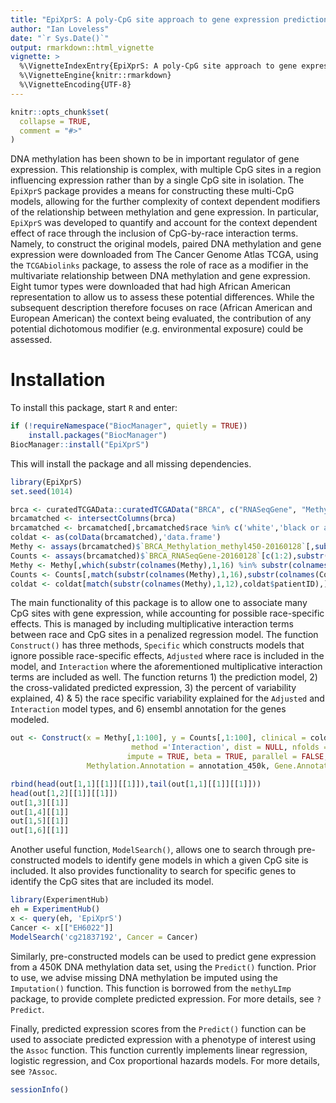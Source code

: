 ```yaml
---
title: "EpiXprS: A poly-CpG site approach to gene expression prediction and association"
author: "Ian Loveless"
date: "`r Sys.Date()`"
output: rmarkdown::html_vignette
vignette: >
  %\VignetteIndexEntry{EpiXprS: A poly-CpG site approach to gene expression prediction and association}
  %\VignetteEngine{knitr::rmarkdown}
  %\VignetteEncoding{UTF-8}
---
```


```r
knitr::opts_chunk$set(
  collapse = TRUE,
  comment = "#>"
)
```


DNA methylation has been shown to be in important regulator of gene expression. 
This relationship is complex, with multiple CpG sites in a  region influencing expression rather than by a single CpG site in isolation. The `EpiXprS` package provides a means for constructing these multi-CpG models, allowing for the further complexity of context dependent modifiers of the relationship between methylation and gene expression. In particular, `EpiXprS` was developed to quantify and account for the context dependent effect of race through the inclusion of CpG-by-race interaction terms. Namely, to construct the original models, paired DNA methylation and gene expression were downloaded from The Cancer Genome Atlas TCGA, using the `TCGAbiolinks` package, to assess the role of race as a modifier in the multivariate relationship between DNA methylation and gene expression. Eight tumor types were downloaded that had high African American representation to allow us to assess these potential differences. While the subsequent description therefore focuses on race (African American and European American) the context being evaluated, the contribution of any potential dichotomous modifier (e.g. environmental exposure) could be assessed. 


# Installation

To install this package, start `R` and enter:

```r
if (!requireNamespace("BiocManager", quietly = TRUE))
    install.packages("BiocManager")
BiocManager::install("EpiXprS")
```

This will install the package and all missing dependencies.



```r
library(EpiXprS)
set.seed(1014)

brca <- curatedTCGAData::curatedTCGAData("BRCA", c("RNASeqGene", "Methylation_methyl450"), dry.run=FALSE, version = '2.0.1') 
brcamatched <- intersectColumns(brca)
brcamatched <- brcamatched[,brcamatched$race %in% c('white','black or african american')]
coldat <- as(colData(brcamatched),'data.frame')
Methy <- assays(brcamatched)$`BRCA_Methylation_methyl450-20160128`[,substr(colnames(assays(brcamatched)$`BRCA_Methylation_methyl450-20160128`),14,15) == '01']
Counts <- assays(brcamatched)$`BRCA_RNASeqGene-20160128`[c(1:2),substr(colnames(assays(brcamatched)$`BRCA_RNASeqGene-20160128`),14,15) == '01']
Methy <- Methy[,which(substr(colnames(Methy),1,16) %in% substr(colnames(Counts),1,16))]
Counts <- Counts[,match(substr(colnames(Methy),1,16),substr(colnames(Counts),1,16))]
coldat <- coldat[match(substr(colnames(Methy),1,12),coldat$patientID),]
```

The main functionality of this package is to allow one to associate many CpG sites with gene expression, while accounting for possible race-specific effects. This is managed by including multiplicative interaction terms between race and CpG sites in a penalized regression model. The function `Construct()` 
has three methods, `Specific` which constructs models that ignore possible race-specific effects, `Adjusted` where race is included in the model, and `Interaction` where the aforementioned multiplicative interaction terms are included as well. The function returns 1) the prediction model, 2) the cross-validated predicted expression, 3) the percent of variability explained, 4) & 5) the race specific variability
explained for the `Adjusted` and `Interaction` model types, and 6) ensembl annotation for the genes modeled. 

```r
out <- Construct(x = Methy[,1:100], y = Counts[,1:100], clinical = coldat$race[1:100],
                           method ='Interaction', dist = NULL, nfolds = NULL, 
                          impute = TRUE, beta = TRUE, parallel = FALSE,
                 Methylation.Annotation = annotation_450k, Gene.Annotation = annotated_RNA)

rbind(head(out[1,1][[1]][[1]]),tail(out[1,1][[1]][[1]]))
head(out[1,2][[1]][[1]])
out[1,3][[1]]
out[1,4][[1]]
out[1,5][[1]]
out[1,6][[1]]
```

Another useful function, `ModelSearch()`, allows one to search through pre-constructed models to identify gene models in which a given CpG site is included. It also provides functionality to search for specific genes to identify the CpG sites that are included its model. 


```r
library(ExperimentHub)
eh = ExperimentHub()
x <- query(eh, 'EpiXprS')
Cancer <- x[["EH6022"]]
ModelSearch('cg21837192', Cancer = Cancer)
```

Similarly, pre-constructed models can be used to predict gene expression from a  450K DNA methylation data set, using the `Predict()` function. Prior to use, we advise missing DNA methylation be imputed using the `Imputation()` function. This function is borrowed from the `methyLImp` package, to provide complete predicted expression. For more details, see `?Predict`. 

Finally, predicted expression scores from the `Predict()` function can be used to associate predicted expression with a phenotype of interest using the `Assoc` function. This function currently implements linear regression, logistic regression, and Cox proportional hazards models. For more details, see `?Assoc`.

```r
sessionInfo()
```
